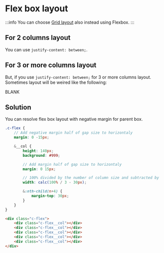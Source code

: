 
# Flex box layout

:::info
You can choose [Grid layout](./grid) also instead using Flexbox.
:::

## For 2 columns layout

You can use `justify-content: between;`.

<div className={styles.flexbetween}>
    <div className={styles.flexbetween__item}></div>
    <div className={styles.flexbetween__item}></div>
</div>

## For 3 or more columns layout

But, if you use `justify-content: between;` for 3 or more columns layout. Sometimes layout will be weired like the following:

<div className={styles.flexbetween}>
    <div className={`${styles.flexbetween__item} ${styles['is-3-column']}`}></div>
    <div className={`${styles.flexbetween__item} ${styles['is-3-column']}`}></div>
    <div className={`${styles.flexbetween__item} ${styles['is-3-column']}`}></div>
    <div className={`${styles.flexbetween__item} ${styles['is-3-column']}`}></div>
    <div className={`${styles.flexbetween__item} ${styles['is-3-column']} ${styles['is-blank']}`}>BLANK</div>
    <div className={`${styles.flexbetween__item} ${styles['is-3-column']}`}></div>
</div>

## Solution

You can resolve flex box layout with negative margin for parent box.

<div className={styles.flex}>
    <div className={styles.flex__item}></div>
    <div className={styles.flex__item}></div>
    <div className={styles.flex__item}></div>
    <div className={styles.flex__item}></div>
    <div className={styles.flex__item}></div>
</div>


<Tabs>
<TabItem value="scss" label="SCSS">

```scss
.c-flex {
    // Add negative margin half of gap size to horizontaly
    margin: 0 -15px;

    &__col {
        height: 140px;
        background: #999;

        // Add margin half of gap size to horizontaly
        margin: 0 15px;

        // 100% divided by the number of column size and subtracted by gap size
        width: calc(100% / 3 - 30px);

        &:nth-child(n+4) {
            margin-top: 30px;
        }
    }
}
```

</TabItem>
<TabItem value="html" label="HTML">

```html
<div class="c-flex">
    <div class="c-flex__col"></div>
    <div class="c-flex__col"></div>
    <div class="c-flex__col"></div>
    <div class="c-flex__col"></div>
    <div class="c-flex__col"></div>
</div>
```

</TabItem>
</Tabs>
